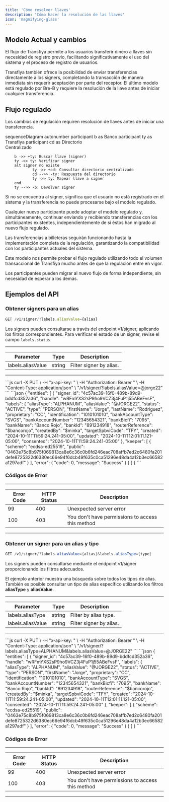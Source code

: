 ```yaml
---
title: 'Cómo resolver llaves'
description: 'Cómo hacer la resolución de las llaves'
icon: 'magnifying-glass'
---
```


## Modelo Actual y cambios

El flujo de Transfiya permite a los usuarios transferir dinero a llaves sin necesidad de registro previo, facilitando significativamente el uso del sistema y el proceso de registro de usuarios.

Transfiya también ofrece la posibilidad de enviar transferencias directamente a los signers, completando la transacción de manera inmediata sin requerir aceptación por parte del receptor. El último modelo está regulado por Bre-B y requiere la resolución de la llave antes de iniciar cualquier transferencia.

## Flujo regulado

Los cambios de regulación requiren resolución de llaves antes de iniciar una transferencia.

sequenceDiagram
	autonumber
	participant b as Banco
	participant ty as Transfiya
		participant cd as Directorio<br />Centralizado

		b ->> +ty: Buscar llave (signer)
		ty ->> ty: Verificar signer
		alt signer no existe
				ty ->> +cd: Consultar directorio centralizado
				cd -->> -ty: Respuesta del directorio
				ty ->> ty: Mapear llave a signer
		end
		ty -->> -b: Devolver signer

<Warring>
				Si no se encuentra al signer, significa que el usuario no está registrado en el sistema y la transferencia no puede procesarse bajo el modelo regulado.
</Warring>

Cualquier nuevo participante puede adoptar el modelo regulado y, simultáneamente, continuar enviando y recibiendo transferencias con los participantes existentes, independientemente de si éstos han migrado al nuevo flujo regulado.

<Info>
	Las transferencias a billeteras seguirán funcionando hasta la implementación completa de la regulación, garantizando la compatibilidad con los participantes actuales del sistema.
</Info>

Este modelo nos permite probar el flujo regulado utilizando todo el volumen transaccional de Transfiya mucho antes de que la regulación entre en vigor.

Los participantes pueden migrar al nuevo flujo de forma independiente, sin necesidad de esperar a los demás.

## Ejemplos del API

### Obtener signers para un alias

```javascript HTTP
GET /v1/signer/?labels.aliasValue={alias}
```
Los signers pueden consultarse a través del endpoint v1/signer, aplicando los filtros correspondientes. Para verificar el estado de un signer, revise el campo `labels.status`

---

| Parameter         | Type   | Description             |
| ----------------- | ------ | ----------------------- |
| labels.aliasValue | string | Filter signer by alias. |

---

<Tabs>
		<Tab title="Request">
						```js
								curl -X PUT \
								-H "x-api-key: <API_KEY>" \
								-H "Authorization: Bearer <TOKEN>" \
								-H "Content-Type: application/json" \
									"<base URL>/v1/signer/?labels.aliasValue=@jorge22"
						```
		</Tab>
		<Tab title="Response">
						```json
						{
								"entities": [
										{
												"signer_id": "4c57ac39-16f0-489b-89d9-bddfcd352a36",
												"handle": "wRFmYXS2sP9ho9VCZ3j4FuP1j55ABeFvsF",
												"labels": {
														"aliasType": "ALPHANUM",
														"aliasValue": "@JORGE22",
														"status": "ACTIVE",
														"type": "PERSON",
														"firstName": "Jorge",
														"lastName": "Rodriguez",
														"proprietary": "CC",
														"identification": "1010101010",
														"bankAccountType": "SVGS",
														"bankAccountNumber": "12345654321",
														"bankBicfi": "7095",
														"bankName": "Banco Rojo",
														"bankId": "891234918",
														"routerReference": "$bancorojo",
														"createdBy": "$minka",
														"targetSpbviCode": "TFY",
														"created": "2024-10-11T11:59:24.241-05:00",
														"updated": "2024-10-11T12:01:11.121-05:00",
														"consented": "2024-10-11T11:59:24.241-05:00"
												},
												"keeper": [
														{
																"scheme": "ecdsa-ed25519",
																"public": "0463e75c8b975f069813ca8e6c36c0b6fd246eac708affb7ed2c6480fa201defe8725322d6380ec66e94f6dcb49f635c0ca51296e48da4a12b3ec66582a1297adf"
														}
												],
												"error": {
														"code": 0,
														"message": "Success"
												}
										}
								]
}
						```
		</Tab>
</Tabs>

### Códigos de Error

---

| Error Code | HTTP Status | Description                                      |
| ---------- | ----------- | ------------------------------------------------ |
| 99         | 400         | Unexpected server error                          |
| 100        | 403         | You don't have permissions to access this method |

---

### Obtener un signer para un alias y tipo

```java HTTP
GET /v1/signer/?labels.aliasValue={alias}&labels.aliasType={type}
```

Los signers pueden consultarse mediante el endpoint v1/signer proporcionando los filtros adecuados.

El ejemplo anterior muestra una búsqueda sobre todos los tipos de alias. También es posible consultar un tipo de alias específico utilizando los filtros **aliasType** y **aliasValue**.

---

| Parameter         | Type   | Description             |
| ----------------- | ------ | ----------------------- |
| labels.aliasType  | string | Filter by alias type.   |
| labels.aliasValue | string | Filter signer by alias. |

---

<Tabs>
				<Tab title="Request">
						```js
								curl -X PUT \
								-H "x-api-key: <API_KEY>" \
								-H "Authorization: Bearer <TOKEN>" \
								-H "Content-Type: application/json" \
									"<base URL>/v1/signer/?labels.aliasType=ALPHANUM&labels.aliasValue=@JORGE22"
						```
		</Tab>
		<Tab title="Response">
						```json
						{
								"entities": [
										{
												"signer_id": "4c57ac39-16f0-489b-89d9-bddfcd352a36",
												"handle": "wRFmYXS2sP9ho9VCZ3j4FuP1j55ABeFvsF",
												"labels": {
														"aliasType": "ALPHANUM",
														"aliasValue": "@JORGE22",
														"status": "ACTIVE",
														"type": "PERSON",
														"firstName": "Jorge",
														"proprietary": "CC",
														"identification": "1010101010",
														"bankAccountType": "SVGS",
														"bankAccountNumber": "12345654321",
														"bankBicfi": "7095",
														"bankName": "Banco Rojo",
														"bankId": "891234918",
														"routerReference": "$bancorojo",
														"createdBy": "$minka",
														"targetSpbviCode": "TFY",
														"created": "2024-10-11T11:59:24.241-05:00",
														"updated": "2024-10-11T12:01:11.121-05:00",
														"consented": "2024-10-11T11:59:24.241-05:00"
												},
												"keeper": [
														{
																"scheme": "ecdsa-ed25519",
																"public": "0463e75c8b975f069813ca8e6c36c0b6fd246eac708affb7ed2c6480fa201defe8725322d6380ec66e94f6dcb49f635c0ca51296e48da4a12b3ec66582a1297adf"
														}
												],
												"error": {
														"code": 0,
														"message": "Success"
												}
										}
								]
}
```
		</Tab>
</Tabs>

### Códigos de Error

---

| Error Code | HTTP Status | Description                                      |
| ---------- | ----------- | ------------------------------------------------ |
| 99         | 400         | Unexpected server error                          |
| 100        | 403         | You don't have permissions to access this method |

---
